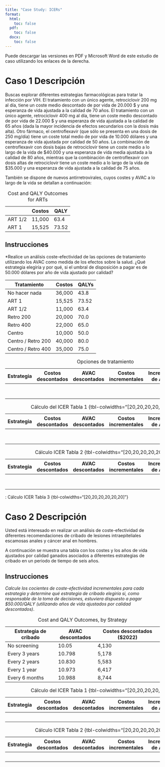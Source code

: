 ```yaml
---
title: "Case Study: ICERs"
format:
  html:
    toc: false
  pdf:
    toc: false
  docx:
    toc: false
---
```


::: callout-important
Puede descargar las versiones en PDF y Microsoft Word de este estudio de caso utilizando los enlaces de la derecha.
:::

# Caso 1 Descripción

Buscas explorar diferentes estrategias farmacológicas para tratar la infección por VIH. El tratamiento con un único agente, retrociclovir 200 mg al día, tiene un coste medio descontado de por vida de 20.000 \$ y una esperanza de vida ajustada a la calidad de 70 años. El tratamiento con un único agente, retrociclovir 400 mg al día, tiene un coste medio descontado de por vida de 22.000 \$ y una esperanza de vida ajustada a la calidad de 65 años (dada la mayor incidencia de efectos secundarios con la dosis más alta). Otro fármaco, el centroflexavir (que sólo se presenta en una dosis de 250 mg/día) tiene un coste total medio de por vida de 10.000 dólares y una esperanza de vida ajustada por calidad de 50 años. La combinación de centroflexavir con dosis bajas de retrociclovir tiene un coste medio a lo largo de la vida de \$40.000 y una esperanza de vida media ajustada a la calidad de 80 años, mientras que la combinación de centroflexavir con dosis altas de retrociclovir tiene un coste medio a lo largo de la vida de \$35.000 y una esperanza de vida ajustada a la calidad de 75 años.

También se dispone de nuevos antirretrovirales, cuyos costes y AVAC a lo largo de la vida se detallan a continuación:

|         | Costos | QALY  |
|---------|--------|-------|
| ART 1/2 | 11,000 | 63.4  |
| ART 1   | 15,525 | 73.52 |

: Cost and QALY Outcomes for ARTs

## Instrucciones

\*Realice un análisis coste-efectividad de las opciones de tratamiento utilizando los AVAC como medida de los efectos sobre la salud. ¿Qué estrategia elegiría y por qué, si el umbral de disposición a pagar es de 50.000 dólares por año de vida ajustado por calidad?

| Tratamiento        | Costos | QALYs |
|--------------------|--------|-------|
| No hacer nada      | 36,000 | 43.8  |
| ART 1              | 15,525 | 73.52 |
| ART 1/2            | 11,000 | 63.4  |
| Retro 200          | 20,000 | 70.0  |
| Retro 400          | 22,000 | 65.0  |
| Centro             | 10,000 | 50.0  |
| Centro / Retro 200 | 40,000 | 80.0  |
| Centro / Retro 400 | 35,000 | 75.0  |

<!-- ![](images/cs_icer_ans_1.1.png)    -->

<!-- ![](images/cs_icer_ans_1.1.2.png)   -->

<!-- ![](images/cs_icer_ans_1.1.3.png)    -->

<!-- ![](images/cs_icer_ans_1.1.4.png)    -->

| Estrategia | Costos descontados | AVAC descontados | Costos incrementales | Incremento de AVAC | ICER (\$/AVAC) |
|------------|------------|------------|------------|------------|------------|
|            |                    |                  |                      |                    |                |
|            |                    |                  |                      |                    |                |
|            |                    |                  |                      |                    |                |
|            |                    |                  |                      |                    |                |
|            |                    |                  |                      |                    |                |
|            |                    |                  |                      |                    |                |
|            |                    |                  |                      |                    |                |
|            |                    |                  |                      |                    |                |

: Opciones de tratamiento

| Estrategia | Costos descontados | AVAC descontados | Costos incrementales | Incremento de AVAC | ICER (\$/AVAC) |
|------------|------------|------------|------------|------------|------------|
|            |                    |                  |                      |                    |                |
|            |                    |                  |                      |                    |                |
|            |                    |                  |                      |                    |                |
|            |                    |                  |                      |                    |                |
|            |                    |                  |                      |                    |                |
|            |                    |                  |                      |                    |                |
|            |                    |                  |                      |                    |                |
|            |                    |                  |                      |                    |                |

: Cálculo del ICER Tabla 1 {tbl-colwidths="\[20,20,20,20,20,20\]"}

| Estrategia | Costos descontados | AVAC descontados | Costos incrementales | Incremento de AVAC | ICER (\$/AVAC) |
|------------|------------|------------|------------|------------|------------|
|            |                    |                  |                      |                    |                |
|            |                    |                  |                      |                    |                |
|            |                    |                  |                      |                    |                |
|            |                    |                  |                      |                    |                |
|            |                    |                  |                      |                    |                |
|            |                    |                  |                      |                    |                |
|            |                    |                  |                      |                    |                |
|            |                    |                  |                      |                    |                |

: Cálculo ICER Tabla 2 {tbl-colwidths="\[20,20,20,20,20,20\]"}

: Cálculo ICER Tabla 3 {tbl-colwidths="\[20,20,20,20,20,20\]"}

# Caso 2 Descripción

Usted está interesado en realizar un análisis de coste-efectividad de diferentes recomendaciones de cribado de lesiones intraepiteliales escamosas anales y cáncer anal en hombres.

A continuación se muestra una tabla con los costes y los años de vida ajustados por calidad ganados asociados a diferentes estrategias de cribado en un periodo de tiempo de seis años.

## Instrucciones

*Calcule los cocientes de coste-efectividad incrementales para cada estrategia y determine qué estrategia de cribado elegiría si, como responsable de la toma de decisiones, estuviera dispuesto a pagar \$50.000/QALY (utilizando años de vida ajustados por calidad descontados)*.

<!-- ![](images/cs_icer_ans_2.1.png) -->

| Estrategia de cribado | AVAC descontados | Costes descontados (\$2022) |
|-----------------------|------------------|-----------------------------|
| No screening          | 10.05            | 4,130                       |
| Every 3 years         | 10.798           | 5,178                       |
| Every 2 years         | 10.830           | 5,583                       |
| Every 1 year          | 10.973           | 6,417                       |
| Every 6 months        | 10.988           | 8,744                       |

: Cost and QALY Outcomes, by Strategy

| Estrategia | Costos descontados | AVAC descontados | Costos incrementales | Incremento de AVAC | ICER (\$/AVAC) |
|------------|------------|------------|------------|------------|------------|
|            |                    |                  |                      |                    |                |
|            |                    |                  |                      |                    |                |
|            |                    |                  |                      |                    |                |
|            |                    |                  |                      |                    |                |
|            |                    |                  |                      |                    |                |

: Cálculo del ICER Tabla 1 {tbl-colwidths="\[20,20,20,20,20,20\]"}

| Estrategia | Costos descontados | AVAC descontados | Costos incrementales | Incremento de AVAC | ICER (\$/AVAC) |
|------------|------------|------------|------------|------------|------------|
|            |                    |                  |                      |                    |                |
|            |                    |                  |                      |                    |                |
|            |                    |                  |                      |                    |                |
|            |                    |                  |                      |                    |                |
|            |                    |                  |                      |                    |                |

: Cálculo ICER Tabla 2 {tbl-colwidths="\[20,20,20,20,20,20\]"}
